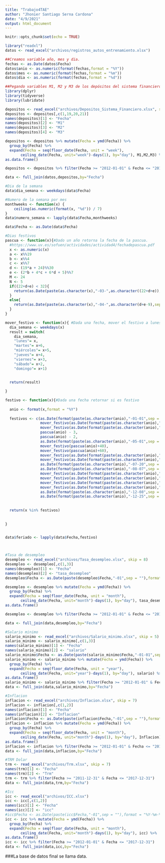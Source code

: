 ```yaml
---
title: "Trabajo4TAE"
author: "Jhonier Santiago Serna Cardona"
date: "4/9/2021"
output: html_document
---
```


```r
knitr::opts_chunk$set(echo = TRUE)
```

```r

library("readxl")
datos <- read_excel("archivos/registros_autos_entrenamiento.xlsx")
```

```r
##Creamos variable año, mes y dia.
fechas <- as.Date(datos$Fecha)
datos$anio <- as.numeric(format(fechas,format = "%Y"))
datos$mes <- as.numeric(format(fechas,format = "%m"))
datos$dia <- as.numeric(format(fechas,format = "%d"))
```

```r
##Pegando variables M1, M2 y M3 de los depósitos del sistema financiero.
library(dplyr)
library(tidyverse)
library(lubridate)

depositos <- read_excel("archivos/Depositos_Sistema_Financiero.xlsx", skip = 8)
depositos <- depositos[,c(1,19,20,21)]
names(depositos)[1] <- "Fecha"
names(depositos)[2] <- "M1"
names(depositos)[3] <- "M2"
names(depositos)[4] <- "M3"

depositos <- depositos %>% mutate(Fecha = ymd(Fecha)) %>%
  group_by(Fecha) %>%
  expand(Fecha = seq(floor_date(Fecha, unit = "week"),
       ceiling_date(Fecha, unit="week")-days(1), by="day"), M1,M2,M3) %>%
as.data.frame()

depositos <- depositos %>% filter(Fecha >= "2012-01-01" & Fecha <= "2017-12-31")

data <- full_join(datos,depositos,by="Fecha")
```

```r
#Dia de la semana
data$dia_semana <- weekdays(data$Fecha)

#Numero de la semana por mes
monthweeks <- function(x) {
    ceiling(as.numeric(format(x, "%d")) / 7)
}
data$numero_semana <- lapply(data$Fecha,monthweeks)

data$Fecha <- as.Date(data$Fecha)
```


```r
#Dias festivos
pascua <- function(x){#Dado un año retorna la fecha de la pascua.
  #https://www.uv.es/sofuen/actividades/actividad4/fechadepascua.pdf
  x <- as.numeric(x)
  a <- x%%19
  b <- x%%4
  c <- x%%7
  d <- (19*a + 24)%%30
  e <- (2*b + 4*c + 6*d + 5)%%7
  M <- 24
  N <- 5
  if((22+d+e) < 32){
    return(as.Date(paste(as.character(x),"-03-",as.character((22+d+e)),sep = ""),format="%Y-%m-%d"))
  }
  else{
    return(as.Date(paste(as.character(x),"-04-",as.character(d+e-9),sep = ""),format="%Y-%m-%d"))
  }
}

mover_festivo <- function(x){ #Dada una fecha, mover el festivo a lunes.
  dia_semana <- weekdays(x)
  result = switch(  
    dia_semana,  
    "lunes"= x,
    "martes"= x+6,  
    "miércoles"= x+5,  
    "jueves"= x+4,
    "viernes"= x+3,
    "sábado"= x+2,
    "domingo"= x+1)
  
    
  return(result)

}

festivo <- function(x){#Dada una fecha retornar si es festivo
  
  anio <- format(x,format = "%Y")
  
  festivos <- c(as.Date(format(paste(as.character(anio),"-01-01",sep = ""),format = "%Y-%m-%d")),
                mover_festivo(as.Date(format(paste(as.character(anio),"-01-06",sep = ""),format = "%Y-%m-%d"))),
                mover_festivo(as.Date(format(paste(as.character(anio),"-03-19",sep = ""),format = "%Y-%m-%d"))),
                pascua(anio) - 3,
                pascua(anio) - 2,
                as.Date(format(paste(as.character(anio),"-05-01",sep = ""),format = "%Y-%m-%d")),
                mover_festivo(pascua(anio)+40),
                mover_festivo(pascua(anio)+60),
                mover_festivo(as.Date(format(paste(as.character(anio),"-06-11",sep = ""),format = "%Y-%m-%d"))),
                mover_festivo(as.Date(format(paste(as.character(anio),"-06-29",sep = ""),format = "%Y-%m-%d"))),
                as.Date(format(paste(as.character(anio),"-07-20",sep = ""),format = "%Y-%m-%d")),
                as.Date(format(paste(as.character(anio),"-08-07",sep = ""),format = "%Y-%m-%d")),
                mover_festivo(as.Date(format(paste(as.character(anio),"-08-15",sep = ""),format = "%Y-%m-%d"))),
                mover_festivo(as.Date(format(paste(as.character(anio),"-10-12",sep = ""),format = "%Y-%m-%d"))),
                mover_festivo(as.Date(format(paste(as.character(anio),"-11-01",sep = ""),format = "%Y-%m-%d"))),
                mover_festivo(as.Date(format(paste(as.character(anio),"-11-11",sep = ""),format = "%Y-%m-%d"))),
                as.Date(format(paste(as.character(anio),"-12-08",sep = ""),format = "%Y-%m-%d")),
                as.Date(format(paste(as.character(anio),"-12-25",sep = ""),format = "%Y-%m-%d")))
  
  
  return(x %in% festivos)
  
  
}


data$feriado <- lapply(data$Fecha,festivo)

 
```

```r
#Tasa de desempleo
desempleo <- read_excel("archivos/Tasa_desempleo.xlsx", skip = 8)
desempleo <- desempleo[,c(1,3)]
names(desempleo)[1] <- "Fecha"
names(desempleo)[2] <- "tasa_desempleo"
desempleo$Fecha <- as.Date(paste(desempleo$Fecha,"-01",sep = ""),format = "%Y-%m-%d")

desempleo <- desempleo %>% mutate(Fecha = ymd(Fecha)) %>%
  group_by(Fecha) %>%
  expand(Fecha = seq(floor_date(Fecha, unit = "month"),
       ceiling_date(Fecha, unit="month")-days(1), by="day"), tasa_desempleo) %>%
as.data.frame()

desempleo <- desempleo %>% filter(Fecha >= "2012-01-01" & Fecha <= "2017-12-31")

data <- full_join(data,desempleo,by="Fecha")

```

```r
#Salario minimo
salario_minimo <- read_excel("archivos/Salario_minimo.xlsx", skip = 5)
salario_minimo <- salario_minimo[,c(1,3)]
names(salario_minimo)[1] <- "Fecha"
names(salario_minimo)[2] <- "salario"
salario_minimo$Fecha <- as.Date(paste(salario_minimo$Fecha,"-01-01",sep = ""),format = "%Y-%m-%d")
salario_minimo <- salario_minimo %>% mutate(Fecha = ymd(Fecha)) %>%
  group_by(Fecha) %>%
  expand(Fecha = seq(floor_date(Fecha, unit = "year"),
       ceiling_date(Fecha, unit="year")-days(1), by="day"), salario) %>%
as.data.frame()
salario_minimo <- salario_minimo %>% filter(Fecha >= "2012-01-01" & Fecha <= "2017-12-31")
data <- full_join(data,salario_minimo,by="Fecha")
```

```r
#Inflacion
inflacion <- read_excel("archivos/Inflacion.xlsx", skip = 7)
inflacion <- inflacion[,c(1,2)]
names(inflacion)[1] <- "Fecha"
names(inflacion)[2] <- "Inflacion"
inflacion$Fecha <- as.Date(paste(inflacion$Fecha,"-01",sep = ""),format = "%Y-%m-%d")
inflacion <- inflacion %>% mutate(Fecha = ymd(Fecha)) %>%
  group_by(Fecha) %>%
  expand(Fecha = seq(floor_date(Fecha, unit = "month"),
       ceiling_date(Fecha, unit="month")-days(1), by="day"), Inflacion) %>%
as.data.frame()
inflacion <- inflacion %>% filter(Fecha >= "2012-01-01" & Fecha <= "2017-12-31")
data <- full_join(data,inflacion,by="Fecha")
```

```r
#TRM Dolar
trm <- read_excel("archivos/Trm.xlsx", skip = 7)
names(trm)[1] <- "Fecha"
names(trm)[2] <- "Trm"
trm <- trm %>% filter(Fecha >= "2011-12-31" & Fecha <= "2017-12-31")
data <- full_join(data,trm,by="Fecha")

```

```r
#Icc
icc <- read_excel("archivos/ICC.xlsx")
icc <- icc[,c(1,2)]
names(icc)[1] <- "Fecha"
names(icc)[2] <- "icc"
#icc$Fecha <- as.Date(paste(icc$Fecha,"-01",sep = ""),format = "%Y-%m-%d")
icc <- icc %>% mutate(Fecha = ymd(Fecha)) %>%
  group_by(Fecha) %>%
  expand(Fecha = seq(floor_date(Fecha, unit = "month"),
       ceiling_date(Fecha, unit="month")-days(1), by="day"), icc) %>%
as.data.frame()
icc <- icc %>% filter(Fecha >= "2012-01-01" & Fecha <= "2017-12-31")
data <- full_join(data,icc,by="Fecha")
```

###La base de datos final se llama data.



